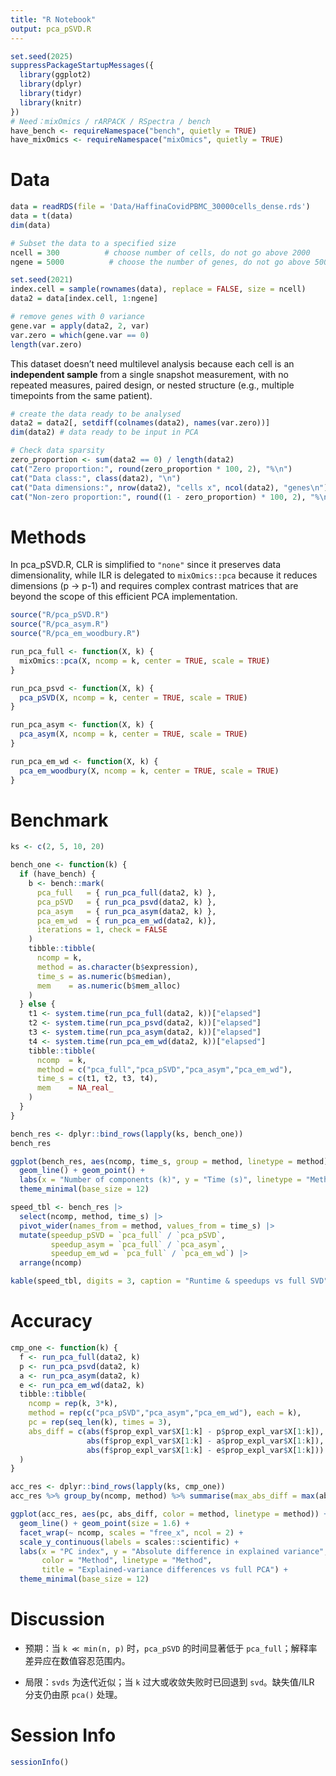 ```yaml
---
title: "R Notebook"
output: pca_pSVD.R
---
```


```r
set.seed(2025)
suppressPackageStartupMessages({
  library(ggplot2)
  library(dplyr)
  library(tidyr)
  library(knitr)
})
# Need：mixOmics / rARPACK / RSpectra / bench
have_bench <- requireNamespace("bench", quietly = TRUE)
have_mixOmics <- requireNamespace("mixOmics", quietly = TRUE)
```

# Data

```r
data = readRDS(file = 'Data/HaffinaCovidPBMC_30000cells_dense.rds')
data = t(data)
dim(data)

# Subset the data to a specified size
ncell = 300          # choose number of cells, do not go above 2000
ngene = 5000          # choose the number of genes, do not go above 5000

set.seed(2021)
index.cell = sample(rownames(data), replace = FALSE, size = ncell)
data2 = data[index.cell, 1:ngene]

# remove genes with 0 variance
gene.var = apply(data2, 2, var)
var.zero = which(gene.var == 0)
length(var.zero)
```

This dataset doesn't need multilevel analysis because each cell is an **independent sample** from a single snapshot measurement, with no repeated measures, paired design, or nested structure (e.g., multiple timepoints from the same patient).

```r
# create the data ready to be analysed
data2 = data2[, setdiff(colnames(data2), names(var.zero))]
dim(data2) # data ready to be input in PCA
```

```r
# Check data sparsity
zero_proportion <- sum(data2 == 0) / length(data2)
cat("Zero proportion:", round(zero_proportion * 100, 2), "%\n")
cat("Data class:", class(data2), "\n")
cat("Data dimensions:", nrow(data2), "cells x", ncol(data2), "genes\n")
cat("Non-zero proportion:", round((1 - zero_proportion) * 100, 2), "%\n")
```

# Methods

In pca_pSVD.R, CLR is simplified to `"none"` since it preserves data dimensionality, while ILR is delegated to `mixOmics::pca` because it reduces dimensions (p → p-1) and requires complex contrast matrices that are beyond the scope of this efficient PCA implementation.

```r
source("R/pca_pSVD.R")
source("R/pca_asym.R")
source("R/pca_em_woodbury.R")

run_pca_full <- function(X, k) {
  mixOmics::pca(X, ncomp = k, center = TRUE, scale = TRUE)
}

run_pca_psvd <- function(X, k) {
  pca_pSVD(X, ncomp = k, center = TRUE, scale = TRUE)
}

run_pca_asym <- function(X, k) {
  pca_asym(X, ncomp = k, center = TRUE, scale = TRUE)
}

run_pca_em_wd <- function(X, k) {
  pca_em_woodbury(X, ncomp = k, center = TRUE, scale = TRUE)
}
```

# Benchmark

```r
ks <- c(2, 5, 10, 20)

bench_one <- function(k) {
  if (have_bench) {
    b <- bench::mark(
      pca_full   = { run_pca_full(data2, k) },
      pca_pSVD   = { run_pca_psvd(data2, k) },
      pca_asym   = { run_pca_asym(data2, k) },
      pca_em_wd  = { run_pca_em_wd(data2, k)},
      iterations = 1, check = FALSE
    )
    tibble::tibble(
      ncomp = k,
      method = as.character(b$expression),
      time_s = as.numeric(b$median),
      mem    = as.numeric(b$mem_alloc)
    )
  } else {
    t1 <- system.time(run_pca_full(data2, k))["elapsed"]
    t2 <- system.time(run_pca_psvd(data2, k))["elapsed"]
    t3 <- system.time(run_pca_asym(data2, k))["elapsed"]
    t4 <- system.time(run_pca_em_wd(data2, k))["elapsed"]
    tibble::tibble(
      ncomp  = k,
      method = c("pca_full","pca_pSVD","pca_asym","pca_em_wd"),
      time_s = c(t1, t2, t3, t4),
      mem    = NA_real_
    )
  }
}

bench_res <- dplyr::bind_rows(lapply(ks, bench_one))
bench_res

```

```r
ggplot(bench_res, aes(ncomp, time_s, group = method, linetype = method)) +
  geom_line() + geom_point() +
  labs(x = "Number of components (k)", y = "Time (s)", linetype = "Method") +
  theme_minimal(base_size = 12)

```

```r
speed_tbl <- bench_res |>
  select(ncomp, method, time_s) |>
  pivot_wider(names_from = method, values_from = time_s) |>
  mutate(speedup_pSVD = `pca_full` / `pca_pSVD`,
         speedup_asym = `pca_full` / `pca_asym`,
         speedup_em_wd = `pca_full` / `pca_em_wd`) |>
  arrange(ncomp)

kable(speed_tbl, digits = 3, caption = "Runtime & speedups vs full SVD")
```

# Accuracy

```r
cmp_one <- function(k) {
  f <- run_pca_full(data2, k)
  p <- run_pca_psvd(data2, k)
  a <- run_pca_asym(data2, k)
  e <- run_pca_em_wd(data2, k)
  tibble::tibble(
    ncomp = rep(k, 3*k),
    method = rep(c("pca_pSVD","pca_asym","pca_em_wd"), each = k),
    pc = rep(seq_len(k), times = 3),
    abs_diff = c(abs(f$prop_expl_var$X[1:k] - p$prop_expl_var$X[1:k]),
                 abs(f$prop_expl_var$X[1:k] - a$prop_expl_var$X[1:k]),
                 abs(f$prop_expl_var$X[1:k] - e$prop_expl_var$X[1:k]))
  )
}

acc_res <- dplyr::bind_rows(lapply(ks, cmp_one))
acc_res %>% group_by(ncomp, method) %>% summarise(max_abs_diff = max(abs_diff), .groups = "drop")

```

```r
ggplot(acc_res, aes(pc, abs_diff, color = method, linetype = method)) +
  geom_line() + geom_point(size = 1.6) +
  facet_wrap(~ ncomp, scales = "free_x", ncol = 2) +
  scale_y_continuous(labels = scales::scientific) +
  labs(x = "PC index", y = "Absolute difference in explained variance",
       color = "Method", linetype = "Method",
       title = "Explained-variance differences vs full PCA") +
  theme_minimal(base_size = 12)

```

# Discussion

-   预期：当 `k ≪ min(n, p)` 时，`pca_pSVD` 的时间显著低于 `pca_full`；解释率差异应在数值容忍范围内。

-   局限：`svds` 为迭代近似；当 `k` 过大或收敛失败时已回退到 `svd`。缺失值/ILR 分支仍由原 `pca()` 处理。

# Session Info

```r
sessionInfo()
```
